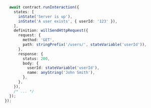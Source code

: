 ```ts
      await contract.runInteraction({
        states: [
          inState('Server is up'),
          inState('A user exists', { userId: '123' }),
        ],
        definition: willSendHttpRequest({
          request: {
            method: 'GET',
            path: stringPrefix('/users/', stateVariable('userId')),
          },
          response: {
            status: 200,
            body: {
              userId: stateVariable('userId'),
              name: anyString('John Smith'),
            },
          },
        }),
        /* ... */
      });
    });
```
